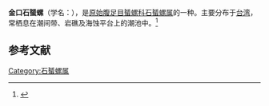 {{Speciesbox
| name = 金口石蜑螺
| image = 
| image_width = 
| genus = Clithon
| species = chlorostomum
| authority = (G. B. Sowerby I, 1833)
}}
'''金口石蜑螺'''（学名：''{{lang|la|Clithon chlorostomum}}''），是[[原始腹足目|原始腹足目]][[蜑螺科|蜑螺科]][[石蜑螺属|石蜑螺属]]的一种。主要分布于[[台湾|台湾]]，常栖息在潮间带、岩礁及海蚀平台上的潮池中。<ref>{{cite web|url=http://shell.sinica.edu.tw/chinese/shellbase_detail.php?science_no=217|title=国际贝库：金口石蜑螺|publisher=台湾贝类资料库|accessdate=2009-08-11}}</ref>

== 参考文献 ==
{{reflist|2}}
{{Taxonbar|from=Q15233747}}

[[Category:石蜑螺属|Category:石蜑螺属]]